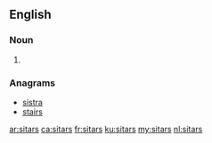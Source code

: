 {{also|Sitars}}
==English==

===Noun===
{{head|en|noun plural form}}

# {{plural of|sitar|lang=en}}

===Anagrams===
* [[sistra#English|sistra]]
* [[stairs#English|stairs]]

[[ar:sitars]]
[[ca:sitars]]
[[fr:sitars]]
[[ku:sitars]]
[[my:sitars]]
[[nl:sitars]]